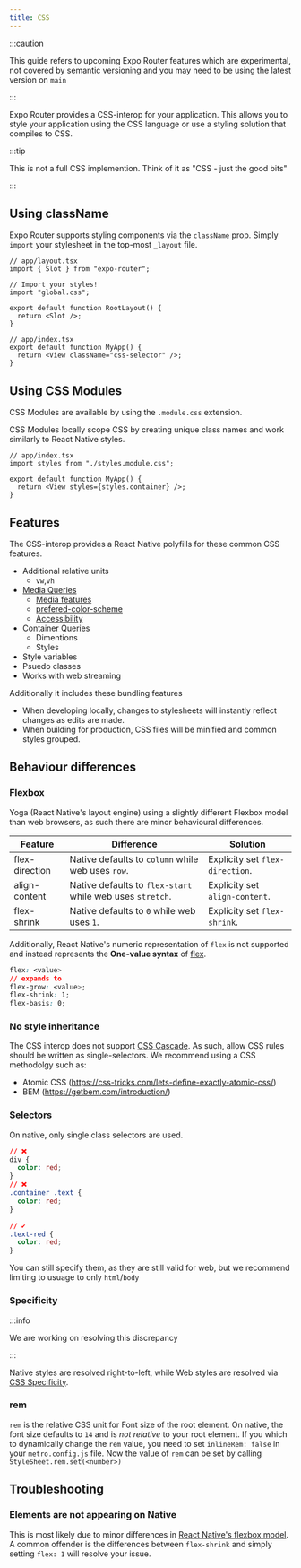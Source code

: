 ```yaml
---
title: CSS
---
```


:::caution

This guide refers to upcoming Expo Router features which are experimental, not covered by semantic versioning and you may need to be using the latest version on `main`

:::

Expo Router provides a CSS-interop for your application. This allows you to style your application using the CSS language or use a styling solution that compiles to CSS.

:::tip

This is not a full CSS implemention. Think of it as "CSS - just the good bits"

:::

## Using className

Expo Router supports styling components via the `className` prop. Simply `import` your stylesheet in the top-most `_layout` file.

```tsx
// app/layout.tsx
import { Slot } from "expo-router";

// Import your styles!
import "global.css";

export default function RootLayout() {
  return <Slot />;
}
```

```tsx
// app/index.tsx
export default function MyApp() {
  return <View className="css-selector" />;
}
```

## Using CSS Modules

CSS Modules are available by using the `.module.css` extension.

CSS Modules locally scope CSS by creating unique class names and work similarly to React Native styles.

```tsx
// app/index.tsx
import styles from "./styles.module.css";

export default function MyApp() {
  return <View styles={styles.container} />;
}
```

## Features

The CSS-interop provides a React Native polyfills for these common CSS features.

- Additional relative units
  - `vw`,`vh`
- [Media Queries](https://developer.mozilla.org/en-US/docs/Web/CSS/Media_Queries/Using_media_queries)
  - [Media features](https://developer.mozilla.org/en-US/docs/Web/CSS/Media_Queries/Using_media_queries#targeting_media_features)
  - [prefered-color-scheme](https://developer.mozilla.org/en-US/docs/Web/CSS/@media/prefers-color-scheme)
  - [Accessibility](https://developer.mozilla.org/en-US/docs/Web/CSS/Media_Queries/Using_Media_Queries_for_Accessibility)
- [Container Queries](https://developer.mozilla.org/en-US/docs/Web/CSS/CSS_Container_Queries)
  - Dimentions
  - Styles
- Style variables
- Psuedo classes
- Works with web streaming

Additionally it includes these bundling features

- When developing locally, changes to stylesheets will instantly reflect changes as edits are made.
- When building for production, CSS files will be minified and common styles grouped.

## Behaviour differences

### Flexbox

Yoga (React Native's layout engine) using a slightly different Flexbox model than web browsers, as such there are minor behavioural differences.

| Feature        | Difference                                                | Solution                        |
| -------------- | --------------------------------------------------------- | ------------------------------- |
| flex-direction | Native defaults to `column` while web uses `row`.         | Explicity set `flex-direction`. |
| align-content  | Native defaults to `flex-start` while web uses `stretch`. | Explicity set `align-content`.  |
| flex-shrink    | Native defaults to `0` while web uses `1`.                | Explicity set `flex-shrink`.    |

Additionally, React Native's numeric representation of `flex` is not supported and instead represents the **One-value syntax** of [flex](https://developer.mozilla.org/en-US/docs/Web/CSS/flex).

```css
flex: <value>
// expands to
flex-grow: <value>;
flex-shrink: 1;
flex-basis: 0;
```

### No style inheritance

The CSS interop does not support [CSS Cascade](https://developer.mozilla.org/en-US/docs/Web/CSS/Cascade). As such, allow CSS rules should be written as single-selectors. We recommend using a CSS methodolgy such as:

- Atomic CSS (https://css-tricks.com/lets-define-exactly-atomic-css/)
- BEM (https://getbem.com/introduction/)

### Selectors

On native, only single class selectors are used.

```css
// ❌
div {
  color: red;
}
// ❌
.container .text {
  color: red;
}

// ✔️
.text-red {
  color: red;
}
```

You can still specify them, as they are still valid for web, but we recommend limiting to usuage to only `html`/`body`

### Specificity

:::info

We are working on resolving this discrepancy

:::

Native styles are resolved right-to-left, while Web styles are resolved via [CSS Specificity](https://developer.mozilla.org/en-US/docs/Web/CSS/Specificity).

### rem

`rem` is the relative CSS unit for Font size of the root element. On native, the font size defaults to `14` and is _not relative_ to your root element. If you which to dynamically change the `rem` value, you need to set `inlineRem: false` in your `metro.config.js` file. Now the value of `rem` can be set by calling `StyleSheet.rem.set(<number>)`

## Troubleshooting

### Elements are not appearing on Native

This is most likely due to minor differences in [React Native's flexbox model](#flexbox). A common offender is the differences between `flex-shrink` and simply setting `flex: 1` will resolve your issue.
